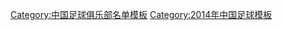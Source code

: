 {{Football squad with groups
 | name      = 2014年中乙分类名单四川隆发
 | bgcolor   = #ffff00
 | bordercolor = #0000ff
 | textcolor   = #0000ff
 | title=[[四川隆发足球俱乐部|<span style="color:#0000ff">四川隆发</span>]] — [[2014年中国足球乙级联赛|<span style="color: #0000ff;">2014年</span>]][[中国足球乙级联赛|<span style="color: #0000ff;">中乙联赛南区第 6 名</span>]]
|group1=全年参赛球员
|list1=<div>
{{Football squad2 player|no=1|name=[[封雨桐]]}}
{{Football squad2 player|no=3|name=[[张梦]]}}
{{Football squad2 player|no=4|name=[[由元文]]}}
{{Football squad2 player|no=6|name=[[丁鹏]]}}
{{Football squad2 player|no=7|name=[[但一鸣]]}}
{{Football squad2 player|no=8|name=[[许俊杰]]}}
{{Football squad2 player|no=9|name=[[余迪]]}}
{{Football squad2 player|no=10|name=[[李扬]]}}
{{Football squad2 player|no=11|name=[[王鑫政]]}}
{{Football squad2 player|no=12|name=[[陈秋润]]}}
{{Football squad2 player|no=13|name=[[王尔卓]]}}
{{Football squad2 player|no=14|name=[[余扬]]}}
{{Football squad2 player|no=18|name=[[龙鹏宇]]}}
{{Football squad2 player|no=19|name=[[刘中意]]}}
{{Football squad2 player|no=21|name=[[刘鹏 (1987年)|刘鹏]]}}
{{Football squad2 player|no=22|name=[[杨帆]]}}
{{Football squad2 player|no=23|name=[[王鑫]]}}
{{Football squad2 player|no=24|name=[[刘俊成]]}}
{{Football squad2 player|no=25|name=[[郑毅]]}}
{{Football squad2 player|no=26|name=[[徐嘉乐]]}}
{{Football squad2 player|no=27|name=[[杨森]]}}
{{Football squad2 player|no=28|name=[[余佳骥]]}}
</div>
|group2=夏季转入球员
|list2=<div>
{{Football squad2 player|no=5|name=[[陈卓 (足球运动员)|陈卓]]}}
{{Football squad2 player|no=43|name=[[朱晓东]]}}
</div>
|group3=夏季转出球员
|list3=<div>
{{Football squad2 player|no=16|name=[[蔡魏]]}}
{{Football squad2 player|no=17|name=[[王晓冬]]}}
{{Football squad2 player|no=20|name=[[李思源]]}}
</div>
|group4=主教练
|list4=[[贾劲]]
}}
<noinclude>
{{DEFAULTSORT:Sichuan Longfa F.C. Squad 2014}}
[[Category:中国足球俱乐部名单模板]]
[[Category:2014年中国足球模板]]
</noinclude>